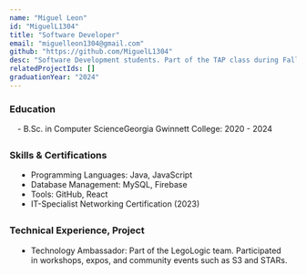 ```yaml
---
name: "Miguel Leon"
id: "MiguelL1304"
title: "Software Developer"
email: "miguelleon1304@gmail.com"
github: "https://github.com/MiguelL1304"
desc: "Software Development students. Part of the TAP class during Fall 2024. Part of Team LegoLogic"
relatedProjectIds: []
graduationYear: "2024"
---
```


### Education
<div style="margin-left:1em; margin-bottom:2em">
- B.Sc. in Computer ScienceGeorgia Gwinnett College: 2020 - 2024
</div>

### Skills & Certifications
<ul style="list-style-type: disc;width: 90%; margin-left:1em; margin-bottom:2em">
  <li> Programming Languages: Java, JavaScript</li>
  <li>Database Management: MySQL, Firebase</li>
  <li>Tools: GitHub, React</li>
  <li>IT-Specialist Networking Certification (2023)</li>
</ul>



### Technical Experience, Project
<ul style="list-style-type: disc;width: 90%; margin-bottom: 2em; margin-left:1em">
<li>Technology Ambassador: Part of the LegoLogic team. Participated in workshops, expos, and community events such as S3 and STARs.</li>
</ul>